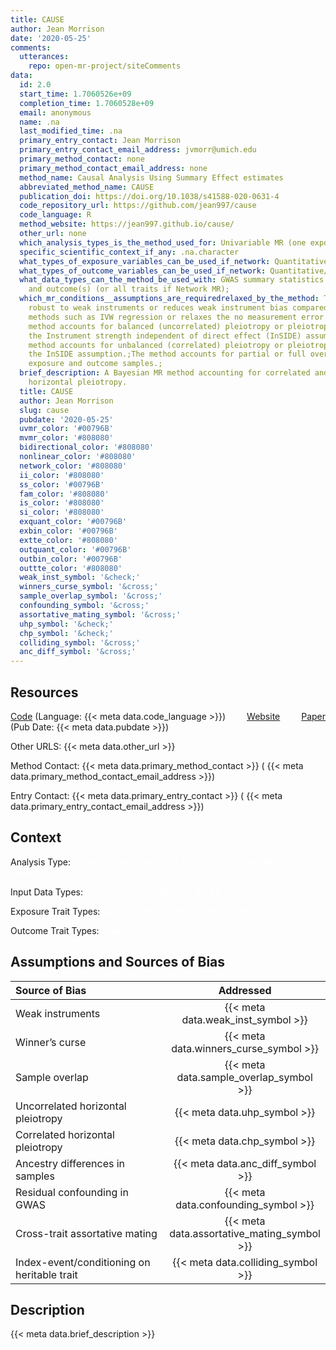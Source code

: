 ```yaml
---
title: CAUSE
author: Jean Morrison
date: '2020-05-25'
comments:
  utterances:
    repo: open-mr-project/siteComments
data:
  id: 2.0
  start_time: 1.7060526e+09
  completion_time: 1.7060528e+09
  email: anonymous
  name: .na
  last_modified_time: .na
  primary_entry_contact: Jean Morrison
  primary_entry_contact_email_address: jvmorr@umich.edu
  primary_method_contact: none
  primary_method_contact_email_address: none
  method_name: Causal Analysis Using Summary Effect estimates
  abbreviated_method_name: CAUSE
  publication_doi: https://doi.org/10.1038/s41588-020-0631-4
  code_repository_url: https://github.com/jean997/cause
  code_language: R
  method_website: https://jean997.github.io/cause/
  other_url: none
  which_analysis_types_is_the_method_used_for: Univariable MR (one exposure, one outcome);
  specific_scientific_context_if_any: .na.character
  what_types_of_exposure_variables_can_be_used_if_network: Quantitative/continuous;Binary;
  what_types_of_outcome_variables_can_be_used_if_network: Quantitative/continuous;Binary;
  what_data_types_can_the_method_be_used_with: GWAS summary statistics for both exposure(s)
    and outcome(s) (or all traits if Network MR);
  which_mr_conditions__assumptions_are_requiredrelaxed_by_the_method: The method is
    robust to weak instruments or reduces weak instrument bias compared to traditional
    methods such as IVW regression or relaxes the no measurement error (NOME) assumption.;The
    method accounts for balanced (uncorrelated) pleiotropy or pleiotropy that meets
    the Instrument strength independent of direct effect (InSIDE) assumption. ;The
    method accounts for unbalanced (correlated) pleiotropy or pleiotropy that violates
    the InSIDE assumption.;The method accounts for partial or full overlap between
    exposure and outcome samples.;
  brief_description: A Bayesian MR method accounting for correlated and uncorrelated
    horizontal pleiotropy.
  title: CAUSE
  author: Jean Morrison
  slug: cause
  pubdate: '2020-05-25'
  uvmr_color: '#00796B'
  mvmr_color: '#808080'
  bidirectional_color: '#808080'
  nonlinear_color: '#808080'
  network_color: '#808080'
  ii_color: '#808080'
  ss_color: '#00796B'
  fam_color: '#808080'
  is_color: '#808080'
  si_color: '#808080'
  exquant_color: '#00796B'
  exbin_color: '#00796B'
  extte_color: '#808080'
  outquant_color: '#00796B'
  outbin_color: '#00796B'
  outtte_color: '#808080'
  weak_inst_symbol: '&check;'
  winners_curse_symbol: '&cross;'
  sample_overlap_symbol: '&cross;'
  confounding_symbol: '&cross;'
  assortative_mating_symbol: '&cross;'
  uhp_symbol: '&check;'
  chp_symbol: '&check;'
  colliding_symbol: '&cross;'
  anc_diff_symbol: '&cross;'
---
```


<style>
.uvmr {
    color: white;
    background-color: {{< meta data.uvmr_color >}};
}

.mvmr {
    color: white;
    background-color: {{< meta data.mvmr_color >}};
}

.network {
    color: white;
    background-color: {{< meta data.network_color >}};
}

.bidirectional {
    color: white;
    background-color: {{< meta data.bidirectional_color >}};
}

.nonlinear {
    color: white;
    background-color: {{< meta data.nonlinear_color >}};
}

.ii {
    color: white;
    background-color: {{< meta data.ii_color >}};
}
.is {
    color: white;
    background-color: {{< meta data.is_color >}};
}
.si {
    color: white;
    background-color: {{< meta data.si_color >}};
}
.ss {
    color: white;
    background-color: {{< meta data.ss_color >}};
}
.fam {
    color: white;
    background-color: {{< meta data.fam_color >}};
}

.exquant {
    color: white;
    background-color: {{< meta data.exquant_color >}};
}
.exbin {
    color: white;
    background-color: {{< meta data.exbin_color >}};
}
.extte {
    color: white;
    background-color: {{< meta data.extte_color >}};
}
.outquant {
    color: white;
    background-color: {{< meta data.outquant_color >}};
}
.outbin {
    color: white;
    background-color: {{< meta data.outbin_color >}};
}
.outtte {
    color: white;
    background-color: {{< meta data.outtte_color >}};
}
</style>
## Resources

[Code]({{< meta data.code_repository_url >}}) (Language: {{< meta data.code_language >}}) <span style="margin-right: 30px;"></span> [Website]({{< meta data.method_website >}}) <span style="margin-right: 30px;"></span> [Paper]({{< meta data.publication_doi >}}) (Pub Date: {{< meta data.pubdate >}})

Other URLS: {{< meta data.other_url >}}

Method Contact: {{< meta data.primary_method_contact >}} ( {{< meta data.primary_method_contact_email_address >}})

Entry Contact: {{< meta data.primary_entry_contact >}} ( {{< meta data.primary_entry_contact_email_address >}})

## Context


Analysis Type:  <span class = "uvmr">UVMR</span> <span style="margin-right: 10px;"></span> <span class = "mvmr">MVMR</span> <span style="margin-right: 10px;"></span> <span class="network">Network MR</span>  <span style="margin-right: 10px;"></span> <span class = "bidirectional">Bi-Driectional MR</span></span><span style="margin-right: 10px;"></span> <span class="nonlinear">Non-Linear</span>


Input Data Types:  <span class = "ii">Ind/Ind</span> <span style="margin-right: 10px;"></span> <span class = "is">Ind/SS</span> <span style="margin-right: 10px;"></span> <span class="si">SS/Ind</span>  <span style="margin-right: 10px;"></span> <span class = "ss">SS/SS</span><span style="margin-right: 10px;"></span><span class = "fam">family</span>

Exposure Trait Types:  <span class="exquant">Quantitative</span> <span style="margin-right: 10px;"></span> <span class="exbin">Binary</span> <span style="margin-right: 10px;"></span> <span class="extte">Time to event</span> 

Outcome Trait Types: <span class="outquant">Quantitative</span> <span style="margin-right: 10px;"></span> <span class="outbin">Binary</span> <span style="margin-right: 10px;"></span> <span class="outtte">Time to event</span> 

## Assumptions and Sources of Bias

| Source of Bias | Addressed |
|:-----------|:--------:|
| Weak instruments | {{< meta data.weak_inst_symbol >}} | 
| Winner's curse | {{< meta data.winners_curse_symbol >}}  |  
| Sample overlap | {{< meta data.sample_overlap_symbol >}} |
| Uncorrelated horizontal pleiotropy | {{< meta data.uhp_symbol >}} |
| Correlated horizontal pleiotropy |  {{< meta data.chp_symbol >}} | 
| Ancestry differences in samples | {{< meta data.anc_diff_symbol >}}| 
| Residual confounding in GWAS | {{< meta data.confounding_symbol >}}| 
| Cross-trait assortative mating |{{< meta data.assortative_mating_symbol >}}| 
| Index-event/conditioning on heritable trait | {{< meta data.colliding_symbol >}}| 


## Description

{{< meta data.brief_description >}}

